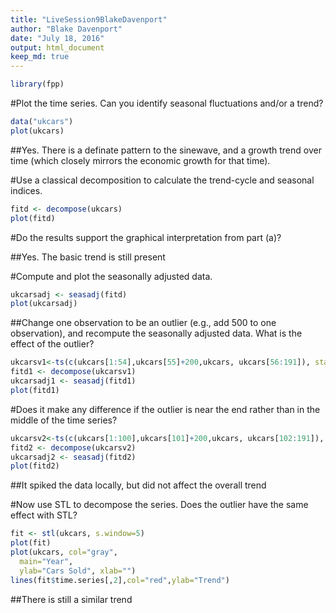 ---
title: "LiveSession9BlakeDavenport"
author: "Blake Davenport"
date: "July 18, 2016"
output: html_document
keep_md: true
---
```{r}
library(fpp)
```

#Plot the time series. Can you identify seasonal fluctuations and/or a trend? 

```{r}
data("ukcars")
plot(ukcars)
```

##Yes. There is a definate pattern to the sinewave, and a growth trend over time (which closely mirrors the economic growth for that time).

#Use a classical decomposition to calculate the trend-cycle and seasonal indices. 

```{r}
fitd <- decompose(ukcars)
plot(fitd)
```

#Do the results support the graphical interpretation from part (a)? 

##Yes. The basic trend is still present 

#Compute and plot the seasonally adjusted data. 

```{r}
ukcarsadj <- seasadj(fitd)
plot(ukcarsadj)
```

##Change one observation to be an outlier (e.g., add 500 to one observation), and recompute the seasonally adjusted data. What is the effect of the outlier? 

```{r}
ukcarsv1<-ts(c(ukcars[1:54],ukcars[55]+200,ukcars, ukcars[56:191]), start=c(1977,1), frequency=12)
fitd1 <- decompose(ukcarsv1)
ukcarsadj1 <- seasadj(fitd1)
plot(fitd1)
```

#Does it make any difference if the outlier is near the end rather than in the middle of the time series? 

```{r}
ukcarsv2<-ts(c(ukcars[1:100],ukcars[101]+200,ukcars, ukcars[102:191]), start=c(1977,1), frequency=12)
fitd2 <- decompose(ukcarsv2)
ukcarsadj2 <- seasadj(fitd2)
plot(fitd2)
```

##It spiked the data locally, but did not affect the overall trend

#Now use STL to decompose the series. Does the outlier have the same effect with STL?

```{r}
fit <- stl(ukcars, s.window=5)
plot(fit)
plot(ukcars, col="gray",
  main="Year",
  ylab="Cars Sold", xlab="")
lines(fit$time.series[,2],col="red",ylab="Trend")
```

##There is still a similar trend